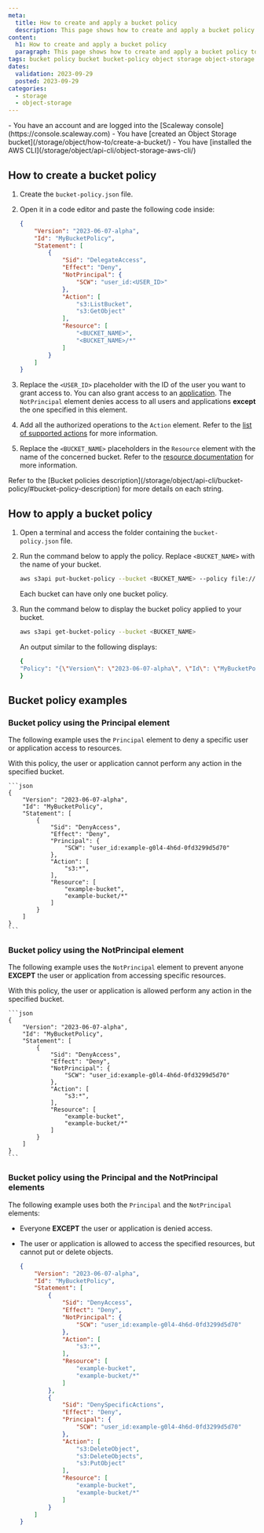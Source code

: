 ```yaml
---
meta:
  title: How to create and apply a bucket policy
  description: This page shows how to create and apply a bucket policy to a specific bucket
content:
  h1: How to create and apply a bucket policy
  paragraph: This page shows how to create and apply a bucket policy to a specific bucket
tags: bucket policy bucket bucket-policy object storage object-storage s3
dates:
  validation: 2023-09-29
  posted: 2023-09-29
categories:
  - storage
  - object-storage
---
```


<Macro id="storage-bucket-policy" />

<Macro id="iam-requirements" />

<Message type="requirement">
  - You have an account and are logged into the [Scaleway console](https://console.scaleway.com)
  - You have [created an Object Storage bucket](/storage/object/how-to/create-a-bucket/)
  - You have [installed the AWS CLI](/storage/object/api-cli/object-storage-aws-cli/)
</Message>

## How to create a bucket policy

1. Create the `bucket-policy.json` file.

2. Open it in a code editor and paste the following code inside:
    ```json
    {
        "Version": "2023-06-07-alpha",
        "Id": "MyBucketPolicy",
        "Statement": [
            {
                "Sid": "DelegateAccess",
                "Effect": "Deny",
                "NotPrincipal": {
                    "SCW": "user_id:<USER_ID>"
                },
                "Action": [
                    "s3:ListBucket",
                    "s3:GetObject"
                ],
                "Resource": [
                    "<BUCKET_NAME>",
                    "<BUCKET_NAME>/*"
                ]
            }
        ]
    }
    ```
3. Replace the `<USER_ID>` placeholder with the ID of the user you want to grant access to. You can also grant access to an [application](/storage/object/api-cli/bucket-policy/#principal).
    <Message type="important">
    The `NotPrincipal` element denies access to all users and applications **except** the one specified in this element.
    </Message>
4. Add all the authorized operations to the `Action` element. Refer to the [list of supported actions](/storage/object/api-cli/bucket-policy/#action) for more information.

5. Replace the `<BUCKET_NAME>` placeholders in the `Resource` element with the name of the concerned bucket. Refer to the [resource documentation](/storage/object/api-cli/bucket-policy/#resource) for more information.

<Message type="note">
Refer to the [Bucket policies description](/storage/object/api-cli/bucket-policy/#bucket-policy-description) for more details on each string.
</Message>

## How to apply a bucket policy

1. Open a terminal and access the folder containing the `bucket-policy.json` file. 

2. Run the command below to apply the policy. Replace `<BUCKET_NAME>` with the name of your bucket.
    ```sh
    aws s3api put-bucket-policy --bucket <BUCKET_NAME> --policy file://bucket-policy.json
    ```
    <Message type="note">
      Each bucket can have only one bucket policy.
    </Message>
3. Run the command below to display the bucket policy applied to your bucket.
    ```sh
    aws s3api get-bucket-policy --bucket <BUCKET_NAME>
    ```
    An output similar to the following displays:
    ```sh
    {
    "Policy": "{\"Version\": \"2023-06-07-alpha\", \"Id\": \"MyBucketPolicy\", \"Statement\": [{\"Action\": [\"s3:ListBucket\", \"s3:GetObject\"], \"NotPrincipal\": {\"SCW\": \"user_id:example-g0l4-4h6d-b9c2-0fd3299d5d70\"}, \"Resource\": [\"my-bucket\", \"my-bucket/*\"], \"Effect\": \"Deny\", \"Sid\": \"DelegateAccess\"}]}"
    }
    ```

## Bucket policy examples

### Bucket policy using the Principal element

The following example uses the `Principal` element to deny a specific user or application access to resources. 

With this policy, the user or application cannot perform any action in the specified bucket.

    ```json
    {
        "Version": "2023-06-07-alpha",
        "Id": "MyBucketPolicy",
        "Statement": [
            {
                "Sid": "DenyAccess",
                "Effect": "Deny",
                "Principal": {
                    "SCW": "user_id:example-g0l4-4h6d-0fd3299d5d70"
                },
                "Action": [
                    "s3:*",
                ],
                "Resource": [
                    "example-bucket",
                    "example-bucket/*"
                ]
            }
        ]
    }
    ```

### Bucket policy using the NotPrincipal element

The following example uses the `NotPrincipal` element to prevent anyone **EXCEPT** the user or application from accessing specific resources.

With this policy, the user or application is allowed perform any action in the specified bucket.

    ```json
    {
        "Version": "2023-06-07-alpha",
        "Id": "MyBucketPolicy",
        "Statement": [
            {
                "Sid": "DenyAccess",
                "Effect": "Deny",
                "NotPrincipal": {
                    "SCW": "user_id:example-g0l4-4h6d-0fd3299d5d70"
                },
                "Action": [
                    "s3:*",
                ],
                "Resource": [
                    "example-bucket",
                    "example-bucket/*"
                ]
            }
        ]
    }
    ```

### Bucket policy using the Principal and the NotPrincipal elements

The following example uses both the `Principal` and the `NotPrincipal` elements:

- Everyone **EXCEPT** the user or application is denied access. 

- The user or application is allowed to access
 the specified resources, but cannot put or delete objects.

    ```json
    {
        "Version": "2023-06-07-alpha",
        "Id": "MyBucketPolicy",
        "Statement": [
            {
                "Sid": "DenyAccess",
                "Effect": "Deny",
                "NotPrincipal": {
                    "SCW": "user_id:example-g0l4-4h6d-0fd3299d5d70"
                },
                "Action": [
                    "s3:*",
                ],
                "Resource": [
                    "example-bucket",
                    "example-bucket/*"
                ]
            },
            {
                "Sid": "DenySpecificActions",
                "Effect": "Deny",
                "Principal": {
                    "SCW": "user_id:example-g0l4-4h6d-0fd3299d5d70"
                },
                "Action": [
                    "s3:DeleteObject",
                    "s3:DeleteObjects",
                    "s3:PutObject"
                ],
                "Resource": [
                    "example-bucket",
                    "example-bucket/*"
                ]
            }
        ]
    }
    ```